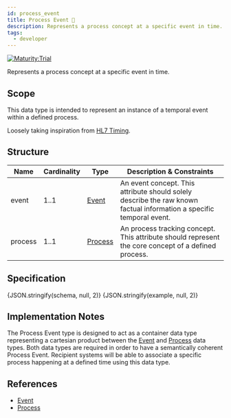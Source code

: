 ```yaml
---
id: process_event
title: Process Event 🔬
description: Represents a process concept at a specific event in time.
tags:
  - developer
---
```




[![Maturity:Trial](https://img.shields.io/badge/Maturity-Trial-green)](../overview#maturity)

Represents a process concept at a specific event in time.

## Scope

This data type is intended to represent an instance of a temporal event within a defined process.

Loosely taking inspiration from [HL7 Timing](https://www.hl7.org/fhir/datatypes.html#timing).

## Structure

| Name    | Cardinality | Type                       | Description & Constraints                                                                                            |
| ------- | ----------- | -------------------------- | -------------------------------------------------------------------------------------------------------------------- |
| event   | 1..1        | [Event](../data/event)     | An event concept. This attribute should solely describe the raw known factual information a specific temporal event. |
| process | 1..1        | [Process](../data/process) | An process tracking concept. This attribute should represent the core concept of a defined process.                  |

## Specification

<Tabs queryString="tab">
  <TabItem
    value="schema"
    label="Schema"
    default
  >
    <JSONSchemaViewer
      resolverOptions={generateResolverOptions({ remote: true })}
      schema={schema}
      viewerOptions={{ showExamples: true }}
    />
  </TabItem>
  <TabItem
    value="source"
    label="Source"
  >
    <CodeBlock
      language="json"
      showLineNumbers
    >
      {JSON.stringify(schema, null, 2)}
    </CodeBlock>
  </TabItem>
  <TabItem
    value="example"
    label="Example"
  >
    <CodeBlock
      language="json"
      showLineNumbers
    >
      {JSON.stringify(example, null, 2)}
    </CodeBlock>
  </TabItem>
</Tabs>

## Implementation Notes

The Process Event type is designed to act as a container data type representing a cartesian product between the
[Event](../data/event) and [Process](../data/process) data types. Both data types are required in order to have a
semantically coherent Process Event. Recipient systems will be able to associate a specific process happening at a
defined time using this data type.

## References

- [Event](../data/event)
- [Process](../data/process)
